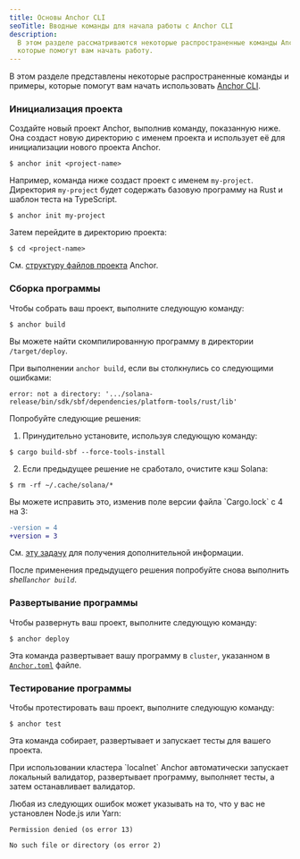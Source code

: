 ```yaml
---
title: Основы Anchor CLI
seoTitle: Вводные команды для начала работы с Anchor CLI
description:
  В этом разделе рассматриваются некоторые распространенные команды Anchor CLI,
  которые помогут вам начать работу.
---
```


В этом разделе представлены некоторые распространенные команды и примеры,
которые помогут вам начать использовать
[Anchor CLI](https://www.anchor-lang.com/docs).

<Steps>
<Step>

### Инициализация проекта

Создайте новый проект Anchor, выполнив команду, показанную ниже. Она создаст
новую директорию с именем проекта и использует её для инициализации нового
проекта Anchor.

```terminal
$ anchor init <project-name>
```

Например, команда ниже создаст проект с именем `my-project`. Директория
`my-project` будет содержать базовую программу на Rust и шаблон теста на
TypeScript.

```terminal
$ anchor init my-project
```

Затем перейдите в директорию проекта:

```terminal
$ cd <project-name>
```

См.
[структуру файлов проекта](https://www.anchor-lang.com/docs/quickstart/local#project-file-structure)
Anchor.

</Step>
<Step>

### Сборка программы

Чтобы собрать ваш проект, выполните следующую команду:

```terminal
$ anchor build
```

Вы можете найти скомпилированную программу в директории `/target/deploy`.

<Callout type="warn">

При выполнении `anchor build`, если вы столкнулись со следующими ошибками:

<Accordions>
<Accordion title="ошибка: не является директорией">

```
error: not a directory: '.../solana-release/bin/sdk/sbf/dependencies/platform-tools/rust/lib'
```

Попробуйте следующие решения:

1. Принудительно установите, используя следующую команду:

```terminal
$ cargo build-sbf --force-tools-install
```

2. Если предыдущее решение не сработало, очистите кэш Solana:

```terminal
$ rm -rf ~/.cache/solana/*
```

</Accordion>

<Accordion title="версия файла блокировки 4 требует `-Znext-lockfile-bump">
Вы можете исправить это, изменив поле версии файла `Cargo.lock` с 4 на 3:

```diff title="Cargo.lock"
-version = 4
+version = 3
```

См. [эту задачу](https://github.com/solana-foundation/anchor/issues/3392) для
получения дополнительной информации.

</Accordion>

</Accordions>

После применения предыдущего решения попробуйте снова выполнить
_shell`anchor build`_.

</Callout>

</Step>
<Step>

### Развертывание программы

Чтобы развернуть ваш проект, выполните следующую команду:

```terminal
$ anchor deploy
```

Эта команда развертывает вашу программу в `cluster`, указанном в
[`Anchor.toml`](https://www.anchor-lang.com/docs/references/anchor-toml) файле.

</Step>
<Step>

### Тестирование программы

Чтобы протестировать ваш проект, выполните следующую команду:

```terminal
$ anchor test
```

Эта команда собирает, развертывает и запускает тесты для вашего проекта.

<Callout>
  При использовании кластера `localnet` Anchor автоматически запускает локальный
  валидатор, развертывает программу, выполняет тесты, а затем останавливает
  валидатор.
</Callout>

<Callout type="warn">

Любая из следующих ошибок может указывать на то, что у вас не установлен Node.js
или Yarn:

```
Permission denied (os error 13)
```

```
No such file or directory (os error 2)
```

</Callout>

</Step>
</Steps>
